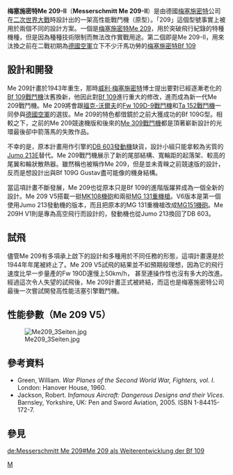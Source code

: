<!-- This article is a part of [[Wikipedia:WikiProject_Aircraft|Wikipedia:WikiProject Aircraft]]. Please see [[Wikipedia:WikiProject_Aircraft/page_content|Wikipedia:WikiProject Aircraft/page content]] for recommended layout. -->{{Infobox Aircraft
  |name = Me 209-II戰鬥機
  |type = [[戰鬥機|戰鬥機]]（原型）
  |manufacturer = [[梅塞施密特|梅塞施密特]]
  |image =Image:Me209 Seite.jpg
  |caption = 
  |designer = [[威利·梅塞施密特|威利·梅塞施密特]] 
  |first flight = 1943年11月3日
  |introduced = 
  |retired =1944年
  |status = 
  |primary user =[[德國空軍|德國空軍]]（有意） 
  |more users = 
  |produced = 
  |number built = 4架
  |unit cost = 
  |variants with their own articles = 
}}
'''梅塞施密特Me 209-II'''（'''Messerschmitt Me 209-II'''）是由德國[[梅塞施密特|梅塞施密特]]公司在[[二次世界大戰|二次世界大戰]]時設計出的一架高性能戰鬥機（原型）。「209」這個型號事實上被用於兩個不同的設計方案。一個是[[Me_209戰鬥機|梅塞施密特Me 209]]，用於突破飛行紀錄的特種機種，但是因為種種技術限制而無法改作實戰用途。第二個即是Me 209-II，用來汰換之前在二戰初期為[[德國空軍|德國空軍]]立下不少汗馬功勞的[[Bf_109|梅塞施密特Bf 109]]

== 設計和開發 ==
Me 209計畫於1943年重生，那時[[威利·梅塞施密特|威利·梅塞施密特]]博士提出要對已經逐漸老化的[[Bf_109戰鬥機|Bf 109戰鬥機]]汰舊換新，他因此對[[Bf_109|Bf 109]]進行重大的修改，進而成為新一代Me 209戰鬥機。Me 209將會跟[[福克-沃爾夫|福克-沃爾夫]]的[[Fw_109戰鬥機|Fw 109D-9戰鬥機]]和[[Ta_152戰鬥機|Ta 152戰鬥機]]一同參與[[德國空軍|德國空軍]]的選拔。Me 209的特色都借鏡於之前大獲成功的Bf 109G型。相較之下，之前的Me 209競速機版和後來的[[Me_309戰鬥機|Me 309戰鬥機]]都是頂著嶄新設計的光環最後卻中箭落馬的失敗作品。

不幸的是，原本計畫用作引擎的[[DB_603發動機|DB 603發動機]]缺貨，設計小組只能拿較為劣質的[[Jumo_213發動機|Jumo 213E]]替代。Me 209戰鬥機展示了新的尾部結構、寬輪距的起落架、較高的尾翼和輪狀散熱器。雖然稱也被稱作Me 209，但是並未青睞之前競速版的設計，反而是想設計出與Bf 109G Gustav盡可能像的機身結構。

當這項計畫不斷發展，Me 209也從原本只是Bf 109的進階版躍昇成為一個全新的設計。Me 209 V5搭載一挺[[MK108機砲|MK108機砲]]和兩挺[[MG_131重機槍|MG 131重機槍]]。V6版本是第一個使用Jumo 213發動機的版本，而且把原本的MG 131重機槍改成[[MG151機砲|MG151機砲]]。Me 209H V1則是專為高空飛行而設計的，發動機也從Jumo 213換回了DB 603。

== 試飛 ==
儘管Me 209有多項承上啟下的設計和多種用於不同任務的形態，這項計畫還是於1944年年尾被終止了。Me 209 V5試飛的結果並不如預期般理想，因為它的飛行速度比早一步量產的Fw 190D還慢上50km/h，
甚至連操作性也沒有多大的改進。經過這次令人失望的試飛後，Me 209計畫正式被終結，而這也是梅塞施密特公司最後一次嘗試開發高性能活塞引擎戰鬥機。

== 性能參數（Me 209 V5） ==
[[File:Me209_3Seiten.jpg|thumb]]

{{aircraft specifications
|plane or copter?=plane
|jet or prop?=prop
|ref=
|crew=一名（駕駛）
|capacity=
|payload main=
|payload alt=
|length main= 9.74 m
|length alt= 31 ft 11 in
|span main= 10.95 m
|span alt= 35 ft 11 in
|height main= 4.00 m
|height alt= 13 ft 1 in
|area main= 17.2 m²
|area alt= 185 ft²
|airfoil=
|empty weight main= 3,339 kg
|empty weight alt= 7,346 lb
|loaded weight main= 4,085 kg
|loaded weight alt= 8,987 lb
|useful load main= 
|useful load alt= 
|max takeoff weight main= 
|max takeoff weight alt= 
|more general=
|engine (prop)= [[DB_603發動機|DB 603G]]
|type of prop=
|number of props=1
|power main= 1,397 kW
|power alt= 1,900 hp
|power original=
|max speed main= 678 km/h
|max speed alt= 423 mph
|cruise speed main= 
|cruise speed alt=
|stall speed main= 
|stall speed alt= 
|never exceed speed main= 
|never exceed speed alt= 
|range main=  
|range alt=
|ceiling main= 11,000 m
|ceiling alt= 36,080 ft
|climb rate main= 
|climb rate alt= 
|loading main= 238 kg/m²
|loading alt= 49 lb/ft²
|thrust/weight=
|power/mass main=0.36 kW/kg
|power/mass alt=0.22 hp/lb
|more performance=
|armament=
* 1 x 30 mm [[MK108機砲|MK108機砲]]
* 2 x 13 mm [[MG_131重機槍|MG 131重機槍]]
|avionics=
}}

== 參考資料 ==
* Green, William. ''War Planes of the Second World War, Fighters, vol. I''. London: Hanover House, 1960.
* Jackson, Robert. ''Infamous Aircraft: Dangerous Designs and their Vices''. Barnsley, Yorkshire, UK: Pen and Sword Aviation, 2005. ISBN 1-84415-172-7.

== 參見 ==
{{aircontent|
|related=
[[Bf_109戰鬥機|Bf 109戰鬥機]] - 
[[Me_209戰鬥機|Me 209戰鬥機]] - 
[[Me_309戰鬥機|Me 309戰鬥機]] -

|similar aircraft=

|see also=
}}

[[Category:德國戰鬥機|M]]

[[de:Messerschmitt_Me_209#Me_209_als_Weiterentwicklung_der_Bf_109|de:Messerschmitt Me 209#Me 209 als Weiterentwicklung der Bf 109]]